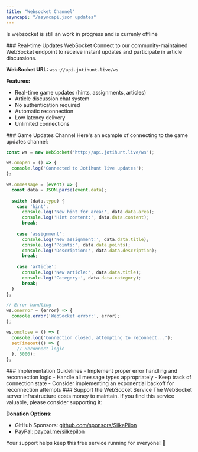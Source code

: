 ```yaml
---
title: "Websocket Channel"
asyncapi: "/asyncapi.json updates"
---
```


<Warning>Is websocket is still an work in progress and is currenly offline</Warning>

<Check>
### Real-time Updates WebSocket
Connect to our community-maintained WebSocket endpoint to receive instant updates and participate in article discussions.

**WebSocket URL:**
<code>wss://api.jotihunt.live/ws</code>

**Features:**
- Real-time game updates (hints, assignments, articles)
- Article discussion chat system
- No authentication required
- Automatic reconnection
- Low latency delivery
- Unlimited connections
</Check>

<Note>
### Game Updates Channel
Here's an example of connecting to the game updates channel:

```javascript
const ws = new WebSocket('http://api.jotihunt.live/ws');

ws.onopen = () => {
  console.log('Connected to Jotihunt live updates');
};

ws.onmessage = (event) => {
  const data = JSON.parse(event.data);
  
  switch (data.type) {
    case 'hint':
      console.log('New hint for area:', data.data.area);
      console.log('Hint content:', data.data.content);
      break;
      
    case 'assignment':
      console.log('New assignment:', data.data.title);
      console.log('Points:', data.data.points);
      console.log('Description:', data.data.description);
      break;
      
    case 'article':
      console.log('New article:', data.data.title);
      console.log('Category:', data.data.category);
      break;
  }
};

// Error handling
ws.onerror = (error) => {
  console.error('WebSocket error:', error);
};

ws.onclose = () => {
  console.log('Connection closed, attempting to reconnect...');
  setTimeout(() => {
    // Reconnect logic
  }, 5000);
};
```
</Note>


<Warning>
### Implementation Guidelines
- Implement proper error handling and reconnection logic
- Handle all message types appropriately
- Keep track of connection state
- Consider implementing an exponential backoff for reconnection attempts
</Warning>

<Card>
### Support the WebSocket Service
The WebSocket server infrastructure costs money to maintain. If you find this service valuable, please consider supporting it:

**Donation Options:**
- GitHub Sponsors: [github.com/sponsors/SilkePilon](https://github.com/sponsors/SilkePilon)
- PayPal: [paypal.me/silkepilon](https://paypal.me/silkepilon)

Your support helps keep this free service running for everyone! 💚
</Card>